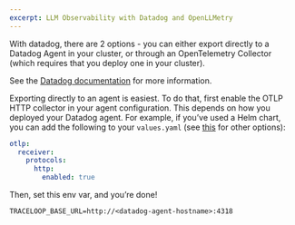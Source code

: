 ```yaml
---
excerpt: LLM Observability with Datadog and OpenLLMetry
---
```


With datadog, there are 2 options - you can either export directly to a Datadog Agent in your cluster, or through an OpenTelemetry Collector (which requires that you deploy one in your cluster).

See the [Datadog documentation](https://docs.datadoghq.com/opentelemetry/) for more information. 

Exporting directly to an agent is easiest. To do that, first enable the OTLP HTTP collector in your agent configuration. This depends on how you deployed your Datadog agent. For example, if you’ve used a Helm chart, you can add the following to your `values.yaml` (see [this](https://docs.datadoghq.com/opentelemetry/otlp_ingest_in_the_agent/?tab=kuberneteshelmvaluesyaml#enabling-otlp-ingestion-on-the-datadog-agent) for other options):

```yaml
otlp:
  receiver:
    protocols:
      http:
        enabled: true
```

Then, set this env var, and you’re done!

```
TRACELOOP_BASE_URL=http://<datadog-agent-hostname>:4318
```


